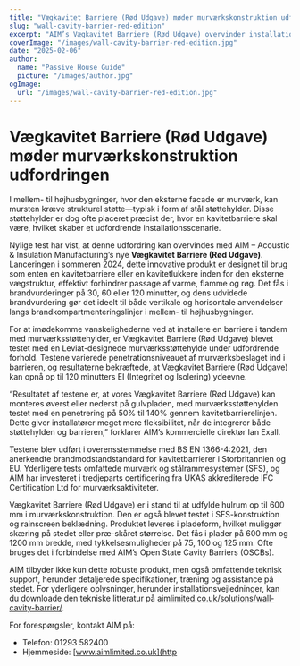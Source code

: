 ```yaml
---
title: "Vægkavitet Barriere (Rød Udgave) møder murværkskonstruktion udfordringen"
slug: "wall-cavity-barrier-red-edition"
excerpt: "AIM’s Vægkavitet Barriere (Rød Udgave) overvinder installationsudfordringer ved at integrere med murværksstøttehylder, samtidig med at der sikres robust brandbeskyttelse."
coverImage: "/images/wall-cavity-barrier-red-edition.jpg"
date: "2025-02-06"
author:
  name: "Passive House Guide"
  picture: "/images/author.jpg"
ogImage:
  url: "/images/wall-cavity-barrier-red-edition.jpg"
---
```


# Vægkavitet Barriere (Rød Udgave) møder murværkskonstruktion udfordringen

I mellem- til højhusbygninger, hvor den eksterne facade er murværk, kan mursten kræve strukturel støtte—typisk i form af stål støttehylder. Disse støttehylder er dog ofte placeret præcist der, hvor en kavitetbarriere skal være, hvilket skaber et udfordrende installationsscenarie.

Nylige test har vist, at denne udfordring kan overvindes med AIM – Acoustic & Insulation Manufacturing’s nye **Vægkavitet Barriere (Rød Udgave)**. Lanceringen i sommeren 2024, dette innovative produkt er designet til brug som enten en kavitetbarriere eller en kavitetlukkere inden for den eksterne vægstruktur, effektivt forhindrer passage af varme, flamme og røg. Det fås i brandvurderinger på 30, 60 eller 120 minutter, og dens udvidede brandvurdering gør det ideelt til både vertikale og horisontale anvendelser langs brandkompartmenteringslinjer i mellem- til højhusbygninger.

For at imødekomme vanskelighederne ved at installere en barriere i tandem med murværksstøttehylder, er Vægkavitet Barriere (Rød Udgave) blevet testet med en Leviat-designede murværksstøttehylde under udfordrende forhold. Testene varierede penetrationsniveauet af murværksbeslaget ind i barrieren, og resultaterne bekræftede, at Vægkavitet Barriere (Rød Udgave) kan opnå op til 120 minutters EI (Integritet og Isolering) ydeevne.

“Resultatet af testene er, at vores Vægkavitet Barriere (Rød Udgave) kan monteres øverst eller nederst på gulvpladen, med murværksstøttehylden testet med en penetrering på 50% til 140% gennem kavitetbarrierelinjen. Dette giver installatører meget mere fleksibilitet, når de integrerer både støttehylden og barrieren,” forklarer AIM’s kommercielle direktør Ian Exall.

Testene blev udført i overensstemmelse med BS EN 1366-4:2021, den anerkendte brandmodstandstandard for kavitetbarrierer i Storbritannien og EU. Yderligere tests omfattede murværk og stålrammesystemer (SFS), og AIM har investeret i tredjeparts certificering fra UKAS akkrediterede IFC Certification Ltd for murværksaktiviteter.

Vægkavitet Barriere (Rød Udgave) er i stand til at udfylde hulrum op til 600 mm i murværkskonstruktion. Den er også blevet testet i SFS-konstruktion og rainscreen beklædning. Produktet leveres i pladeform, hvilket muliggør skæring på stedet eller præ-skåret størrelse. Det fås i plader på 600 mm og 1200 mm bredde, med tykkelsesmuligheder på 75, 100 og 125 mm. Ofte bruges det i forbindelse med AIM’s Open State Cavity Barriers (OSCBs).

AIM tilbyder ikke kun dette robuste produkt, men også omfattende teknisk support, herunder detaljerede specifikationer, træning og assistance på stedet. For yderligere oplysninger, herunder installationsvejledninger, kan du downloade den tekniske litteratur på [aimlimited.co.uk/solutions/wall-cavity-barrier/](http://aimlimited.co.uk/solutions/wall-cavity-barrier/).

For forespørgsler, kontakt AIM på:

- Telefon: 01293 582400
- Hjemmeside: [www.aimlimited.co.uk](http